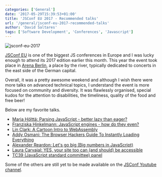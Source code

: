 ```yaml
---
categories: ['General']
date: '2017-05-29T15:39:53+01:00'
title: 'JSConf EU 2017 - Recommended talks'
url: '/general/jsconf-eu-2017-recommended-talks'
author: 'David Saltares'
tags: ['Software Development', 'Conferences', 'Javascript']
---
```


![jsconf-eu-2017](/img/jsconf/jsconfeu2017.webp)

[JSConf EU](http://2017.jsconf.eu/) is one of the biggest JS conferences
in Europe and I was lucky enough to attend its 2017 edition earlier this
month. This year the event took place in [Arena Berlin](https://www.google.com/maps/place/Arena+Berlin/@52.4971901,13.448364,16.92z/data=!4m8!1m2!2m1!1sdie+arena+berlin!3m4!1s0x0:0x6852fd9350063186!8m2!3d52.4969238!4d13.4539819),
a place by the river, typically dedicated to concerts in the east side
of the German capital.

Overall, it was a pretty awesome weekend and although I wish there were
more talks on advanced technical topics, I understand the event is more
focused on community and diversity. It was flawlessly organised, special
kudos for the attention to disabilities, the timeliness, quality of
the food and free beer!

Below are my favorite talks.

- [Marja Hölttä: Parsing JavaScript - better lazy than eager?](https://www.youtube.com/watch?v=Fg7niTmNNLg)
- [Franziska Hinkelmann: JavaScript engines - how do they even?](https://www.youtube.com/watch?v=p-iiEDtpy6I)
- [Lin Clark: A Cartoon Intro to WebAssembly](https://www.youtube.com/watch?v=HktWin_LPf4)
- [Addy Osmani: The Browser Hackers Guide To Instantly Loading Everything](https://www.youtube.com/watch?v=7vUs5yOuv-o)
- [Alexander Reardon: Let's go big (Big numbers in JavaScript)](https://www.youtube.com/watch?v=9SHOfZI_SsM)
- [Laura Carvajal: YES, your site too can (and should) be accessible](https://www.youtube.com/watch?v=H4FzW9oFObs)
- [TC39 (JavaScript standard committee) panel](https://www.youtube.com/watch?v=cZTp2MaxcJg)

Some of the others are still yet to be made available on the
[JSConf Youtube channel](https://www.youtube.com/channel/UCzoVCacndDCfGDf41P-z0iA).
